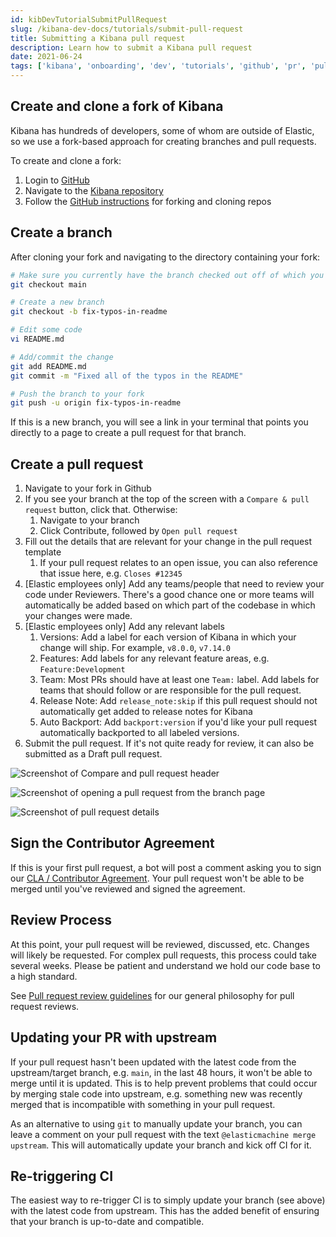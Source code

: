```yaml
---
id: kibDevTutorialSubmitPullRequest
slug: /kibana-dev-docs/tutorials/submit-pull-request
title: Submitting a Kibana pull request
description: Learn how to submit a Kibana pull request
date: 2021-06-24
tags: ['kibana', 'onboarding', 'dev', 'tutorials', 'github', 'pr', 'pull request', 'ci']
---
```


## Create and clone a fork of Kibana

Kibana has hundreds of developers, some of whom are outside of Elastic, so we use a fork-based approach for creating branches and pull requests.

To create and clone a fork:

1. Login to [GitHub](https://github.com)
2. Navigate to the [Kibana repository](https://github.com/elastic/kibana)
3. Follow the [GitHub instructions](https://docs.github.com/en/get-started/quickstart/fork-a-repo) for forking and cloning repos

## Create a branch

After cloning your fork and navigating to the directory containing your fork:

```bash
# Make sure you currently have the branch checked out off of which you'd like to work
git checkout main

# Create a new branch
git checkout -b fix-typos-in-readme

# Edit some code
vi README.md

# Add/commit the change
git add README.md
git commit -m "Fixed all of the typos in the README"

# Push the branch to your fork
git push -u origin fix-typos-in-readme
```

If this is a new branch, you will see a link in your terminal that points you directly to a page to create a pull request for that branch.

## Create a pull request

1. Navigate to your fork in Github
2. If you see your branch at the top of the screen with a `Compare & pull request` button, click that. Otherwise:
   1. Navigate to your branch
   2. Click Contribute, followed by `Open pull request`
3. Fill out the details that are relevant for your change in the pull request template
   1. If your pull request relates to an open issue, you can also reference that issue here, e.g. `Closes #12345`
4. [Elastic employees only] Add any teams/people that need to review your code under Reviewers. There's a good chance one or more teams will automatically be added based on which part of the codebase in which your changes were made.
5. [Elastic employees only] Add any relevant labels
   1. Versions: Add a label for each version of Kibana in which your change will ship. For example, `v8.0.0`, `v7.14.0`
   2. Features: Add labels for any relevant feature areas, e.g. `Feature:Development`
   3. Team: Most PRs should have at least one `Team:` label. Add labels for teams that should follow or are responsible for the pull request.
   4. Release Note: Add `release_note:skip` if this pull request should not automatically get added to release notes for Kibana
   5. Auto Backport: Add `backport:version` if you'd like your pull request automatically backported to all labeled versions.
6. Submit the pull request. If it's not quite ready for review, it can also be submitted as a Draft pull request.

![Screenshot of Compare and pull request header](../assets/pr_header.png)

![Screenshot of opening a pull request from the branch page](../assets/pr_open.png)

![Screenshot of pull request details](../assets/pr_details.png)

## Sign the Contributor Agreement

If this is your first pull request, a bot will post a comment asking you to sign our [CLA / Contributor Agreement](https://www.elastic.co/contributor-agreement). Your pull request won't be able to be merged until you've reviewed and signed the agreement.

## Review Process

At this point, your pull request will be reviewed, discussed, etc. Changes will likely be requested. For complex pull requests, this process could take several weeks. Please be patient and understand we hold our code base to a high standard.

See [Pull request review guidelines](https://www.elastic.co/guide/en/kibana/master/pr-review.html) for our general philosophy for pull request reviews.

## Updating your PR with upstream

If your pull request hasn't been updated with the latest code from the upstream/target branch, e.g. `main`, in the last 48 hours, it won't be able to merge until it is updated. This is to help prevent problems that could occur by merging stale code into upstream, e.g. something new was recently merged that is incompatible with something in your pull request.

As an alternative to using `git` to manually update your branch, you can leave a comment on your pull request with the text `@elasticmachine merge upstream`. This will automatically update your branch and kick off CI for it.

## Re-triggering CI

The easiest way to re-trigger CI is to simply update your branch (see above) with the latest code from upstream. This has the added benefit of ensuring that your branch is up-to-date and compatible.
